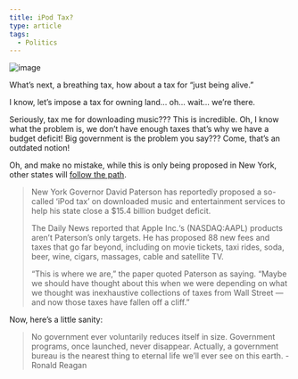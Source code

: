 ```yaml
---
title: iPod Tax?
type: article
tags:
  - Politics
---
```


![image](/images/uploads/ipod-cha-ching.jpg)

What’s next, a breathing tax, how about a tax for “just being alive.”

I know, let’s impose a tax for owning land… oh… wait… we’re there.

Seriously, tax me for downloading music??? This is incredible. Oh, I know what the problem is, we don’t have enough taxes that’s why we have a budget deficit! Big government is the problem you say??? Come, that’s an outdated notion!

Oh, and make no mistake, while this is only being proposed in New York, other states will [follow the path](http://sanjose.bizjournals.com/sanjose/stories/2008/12/15/daily39.html).

> New York Governor David Paterson has reportedly proposed a so-called ‘iPod tax’ on downloaded music and entertainment services to help his state close a $15.4 billion budget deficit.
> 
> The Daily News reported that Apple Inc.‘s (NASDAQ:AAPL) products aren’t Paterson’s only targets. He has proposed 88 new fees and taxes that go far beyond, including on movie tickets, taxi rides, soda, beer, wine, cigars, massages, cable and satellite TV.
> 
> “This is where we are,” the paper quoted Paterson as saying. “Maybe we should have thought about this when we were depending on what we thought was inexhaustive collections of taxes from Wall Street — and now those taxes have fallen off a cliff.”

Now, here’s a little sanity:

> No government ever voluntarily reduces itself in size. Government programs, once launched, never disappear. Actually, a government bureau is the nearest thing to eternal life we’ll ever see on this earth. - Ronald Reagan

